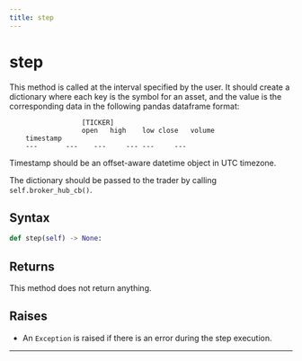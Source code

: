 ```yaml
---
title: step
---
```


# step

This method is called at the interval specified by the user. It should create a dictionary where each key is the symbol for an asset, and the value is the corresponding data in the following pandas dataframe format:

```
                  [TICKER]
                  open   high    low close   volume
    timestamp
    ---       ---    ---     --- ---     ---
```

Timestamp should be an offset-aware datetime object in UTC timezone.

The dictionary should be passed to the trader by calling `self.broker_hub_cb()`.

## Syntax

<DocParameterTable params={[]} />

```python
def step(self) -> None:
```

## Returns

This method does not return anything.

## Raises
- An `Exception` is raised if there is an error during the step execution.
---
